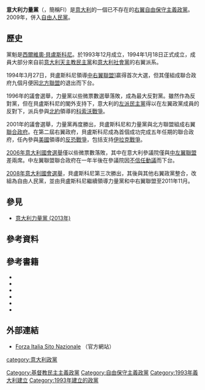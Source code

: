 {{for|2013年成立的同名政黨|意大利力量黨 (2013年)}}
{{Infobox_Political_Party 
|name       = 意大利力量黨 
|colorcode        = #0087DC
|logo       = Forza Italia.svg
|merger           = [[自由人民黨_(義大利)|自由人民黨]]
|leader           = [[貝盧斯科尼|貝盧斯科尼]] 
|foundation       = 1994年1月18日 
|dissolved        = 2009年3月27日
|ideology         = [[基督教民主主義|基督教民主主義]]、[[自由主義|自由主義]]、[[自由保守主義|自由保守主義]]、[[民粹主義|民粹主義]]
|position         = [[中間偏右|中間偏右]]
|headquarters     = [[羅馬|羅馬]] 
|international    = 无 
|website          = [http://www.forzaitalia.it Forza Italia Sito Nazionale] 
}}
'''意大利力量黨'''（{{lang-it|Forza Italia}}，簡稱FI）是[[意大利|意大利]]的一個已不存在的[[右翼|右翼]][[自由保守主義|自由保守主義]][[政黨|政黨]]。2009年，併入[[自由人民黨_(義大利)|自由人民黨]]。

== 歷史 ==
黨魁是[[西爾維奧·貝盧斯科尼|西爾維奧·貝盧斯科尼]]。於1993年12月成立，1994年1月18日正式成立，成員大部分來自前[[意大利天主教民主黨|意大利天主教民主黨]]和[[意大利社會黨|意大利社會黨]]的右翼派系。

1994年3月27日，貝盧斯科尼領導[[中右翼聯盟|中右翼聯盟]]]贏得首次大選，但其僅組成聯合政府九個月便因[[北方聯盟|北方聯盟]]的退出而下台。

1996年的議會選舉，力量黨以些微票數選舉落敗，成為最大反對黨。雖然作為反對黨，但在貝盧斯科尼的閣外支持下，意大利的[[左派民主黨|左派民主黨]]得以在左翼政黨成員的反對下，派兵參與[[北約|北約]]領導的[[科索沃戰爭|科索沃戰爭]]。

2001年的議會選舉，力量黨再度勝出，貝盧斯科尼和力量黨與北方聯盟組成右翼[[聯合政府|聯合政府]]。在第二屆右翼政府，貝盧斯科尼成為首個成功完成五年任期的聯合政府，任內參與[[美國|美國]]領導的[[反恐戰爭|反恐戰爭]]，包括支持[[伊拉克戰爭|伊拉克戰爭]]。

[[2006年意大利國會選舉|2006年意大利國會選舉]]僅以些微票數落敗，其中在意大利參議院僅與[[中左翼聯盟|中左翼聯盟]]差兩席。中左翼聯盟聯合政府在一年半後在參議院因[[不信任動議|不信任動議]]而下台。

[[2008年意大利國會選舉|2008年意大利國會選舉]]，貝盧斯科尼第三次勝出，其後與其他右翼政黨整合，改組為自由人民黨，並由貝盧斯科尼繼續領導力量黨和中右翼聯盟至2011年11月。

==參見==
* [[意大利力量黨_(2013年)|意大利力量黨 (2013年)]]

==參考資料==
{{Reflist|33em}}

==參考書籍==
* {{citation | last1 = Ruzza | first1 = Carlo | last2 = Fella | first2 = Stefano | contribution = Forza Italia | editor-last1 = Ruzza | editor-first1 = Carlo | editor-last2 = Fella | editor-first2 = Stefano | title = Re-inventing the Italian right: territorial politics, populism and 'post-fascism' |pages=104–140 | publisher = Routledge | location = London New York | year = 2009 | isbn = 9780415344616 | ref = harv | postscript = .}}
* {{cite journal |last = Hopkin |first = Jonathan | title = Forza Italia after ten years | journal = Italian Politics | volume = 20 | pages = 83–99 | publisher = [[Berghahn_Books|Berghahn Books]] | date = 2004 | jstor = 43039789 | ref = harv | postscript = . | doi=10.3167/ip.2004.200106}}
*{{cite journal |first=Duncan |last=McDonnell |title=Silvio Berlusconi's Personal Parties: From Forza Italia to the Popolo Della Libertà |journal=[[Political_Studies_(journal)|Political Studies]] |volume=61 |issue=S1 |pages=217–233 | publisher =  [[Wiley-Blackwell|Wiley]] |doi=10.1111/j.1467-9248.2012.01007.x |date=April 2013 |url=https://dx.doi.org/10.1111/j.1467-9248.2012.01007.x | ref = harv | postscript = .}}
* {{cite journal |last = Paolucci |first = Caterina | title = The nature of Forza Italia and the Italian transition | journal = Journal of Southern Europe and the Balkans, special issue: Politics in Italy-Still in Transition | volume = 8 | issue = 2 | pages = 163–178 | publisher = [[Taylor_and_Francis|Taylor and Francis]] | doi = 10.1080/14613190600787260 | date = August 2006 | url = https://dx.doi.org/10.1080/14613190600787260 | ref = harv | postscript = .}}
*{{cite book |first=Emanuela |last=Poli |title=Forza Italia: Strutture, leadership e radicamento territoriale |place=Bologna |publisher=Il Mulino |year=2001}}
* {{cite journal |last = Raniolo |first = Francesco | title = Forza Italia: a leader with a party | journal = [[South_European_Society_and_Politics|South European Society and Politics]], special issue: Party Change in Southern Europe | volume = 11 | issue = 3–4 | pages = 439–455 | publisher = [[Taylor_and_Francis|Taylor and Francis]] | doi = 10.1080/13608740600856470 | date = December 2006 | url = https://dx.doi.org/10.1080/13608740600856470 | ref = harv | postscript = .}}

==外部連結==
*[http://www.forzaitalia.it Forza Italia Sito Nazionale] {{Wayback|url=http://www.forzaitalia.it/ |date=20190704070920 }} （官方網站）

[[category:意大利政黨|category:意大利政黨]]
[[Category:基督教民主主義政黨|Category:基督教民主主義政黨]]
[[Category:自由保守主義政黨|Category:自由保守主義政黨]]
[[Category:1993年義大利建立|Category:1993年義大利建立]]
[[Category:1993年建立的政黨|Category:1993年建立的政黨]]